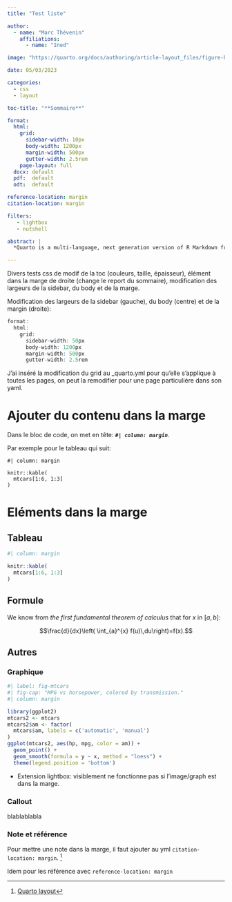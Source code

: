 ```yaml
---
title: "Test liste"

author: 
  - name: "Marc Thévenin"
    affiliations:
      - name: "Ined"

image: "https://quarto.org/docs/authoring/article-layout_files/figure-html/fig-cap-margin-1.png"

date: 05/03/2023

categories:
  - css
  - layout

toc-title: "**Sommaire**"

format:
  html: 
    grid:
      sidebar-width: 10px
      body-width: 1200px
      margin-width: 500px
      gutter-width: 2.5rem       
    page-layout: full
  docx: default
  pdf:  default
  odt:  default

reference-location: margin
citation-location: margin

filters:
   - lightbox
   - nutshell

abstract: |
  *Quarto is a multi-language, next generation version of R Markdown from Posit, with many new new features and capabilities. Like R Markdown, Quarto uses Knitr to execute R code, and is therefore able to render most existing Rmd files without modification*.

---
```



Divers tests css de modif de la toc (couleurs, taille, épaisseur), élément  dans la marge de droite (change le report du sommaire), modification des largeurs de la sidebar, du body et de la marge. 


Modification des largeurs de la sidebar (gauche), du body (centre) et de la margin (droite):

```r
format:
  html: 
    grid:
      sidebar-width: 50px
      body-width: 1200px
      margin-width: 500px
      gutter-width: 2.5rem
```

J'ai inséré la modification du grid au _quarto.yml pour qu'elle s'applique à toutes les pages, on peut la remodifier pour une page particulière dans son yaml.

# Ajouter du contenu dans la marge

Dans le bloc de code, on met en tête: ***`#| column: margin`***.  

Par exemple pour le tableau qui suit: 

```{}
#| column: margin

knitr::kable(
  mtcars[1:6, 1:3]
)
```



# Eléments dans la marge

## Tableau

```r
#| column: margin

knitr::kable(
  mtcars[1:6, 1:3]
)
```


## Formule

::: {.column-margin}
We know from *the first fundamental theorem of calculus* that for $x$ in $[a, b]$:

$$\frac{d}{dx}\left( \int_{a}^{x} f(u)\,du\right)=f(x).$$
:::


## Autres


### **Graphique**

```r
#| label: fig-mtcars
#| fig-cap: "MPG vs horsepower, colored by transmission."
#| column: margin

library(ggplot2)
mtcars2 <- mtcars
mtcars2$am <- factor(
  mtcars$am, labels = c('automatic', 'manual')
)
ggplot(mtcars2, aes(hp, mpg, color = am)) +
  geom_point() +
  geom_smooth(formula = y ~ x, method = "loess") +
  theme(legend.position = 'bottom')
```

* Extension lightbox: visiblement ne fonctionne pas si l'image/graph est dans la marge.




### Callout 

::: {.column-margin}

::: callout-warning
blablablabla 
:::

:::



### Note et référence 

Pour mettre une note dans la marge, il faut ajouter au yml `citation-location: margin`. [^1]


[^1]: [Quarto layout](https://quarto.org/docs/output-formats/page-layout.html)


Idem pour les référence avec `reference-location: margin`














